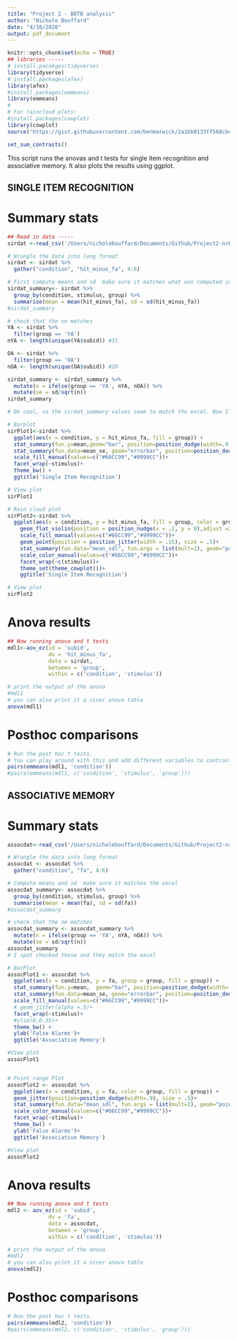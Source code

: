 ```yaml
---
title: "Project 2 - BOTB analysis"
author: "Nichole Bouffard"
date: "4/10/2020"
output: pdf_document
---
```


```r
knitr::opts_chunk$set(echo = TRUE)
## libraries -----
# install.pacakges(tidyverse)
library(tidyverse)
# install.packages(afex)
library(afex)
#install.packages(emmeans)
library(emmeans)
#
# For raincloud plots:
#install.packages(cowplot)
library(cowplot)
source("https://gist.githubusercontent.com/benmarwick/2a1bb0133ff568cbe28d/raw/fb53bd97121f7f9ce947837ef1a4c65a73bffb3f/geom_flat_violin.R")

set_sum_contrasts()
```

This script runs the anovas and t tests for single item recognition and associative memory. It also plots the results using ggplot.

## SINGLE ITEM RECOGNITION

# Summary stats
```r
## Read in data -----
sirdat <-read_csv('/Users/nicholebouffard/Documents/Github/Project2-nrbouffard/SngItmRec.csv') # I'm using read_csv here instead of read.csv. You must have the tidyverse loaded first before you can use read_csv, but it reads your data into a tibble way quicker and more efficient than reading your data into a data.frame using read.csv

# Wrangle the data into long format
sirdat <- sirdat %>% 
  gather("condition", "hit_minus_fa", 4:6)

# First compute means and sd  make sure it matches what was computed in excel
sirdat_summary<- sirdat %>% 
  group_by(condition, stimulus, group) %>% 
  summarise(mean = mean(hit_minus_fa), sd = sd(hit_minus_fa))
#sirdat_summary

# check that the se matches
YA <- sirdat %>% 
  filter(group == 'YA') 
nYA <- length(unique(YA$subid)) #31

OA <- sirdat %>% 
  filter(group == 'OA') 
nOA <- length(unique(OA$subid)) #28

sirdat_summary <- sirdat_summary %>% 
  mutate(n = ifelse(group == 'YA', nYA, nOA)) %>% 
  mutate(se = sd/sqrt(n))
sirdat_summary

# Ok cool, so the sirdat_summary values seem to match the excel. Now I will plot to see if the graphs looks the same

```


```r
# Barplot
sirPlot1<-sirdat %>% 
  ggplot(aes(x = condition, y = hit_minus_fa, fill = group)) +
  stat_summary(fun.y=mean,geom="bar", position=position_dodge(width=.9)) +
  stat_summary(fun.data=mean_se, geom="errorbar", position=position_dodge(width=.9), width=.3)+
  scale_fill_manual(values=c("#66CC99","#9999CC"))+
  facet_wrap(~stimulus)+
  theme_bw() +
  ggtitle('Single Item Recognition')

# View plot
sirPlot1

# Rain cloud plot
sirPlot2<-sirdat %>% 
  ggplot(aes(x = condition, y = hit_minus_fa, fill = group, color = group))+
    geom_flat_violin(position = position_nudge(x = .2, y = 0),adjust =2, alpha = .3)+
    scale_fill_manual(values=c("#66CC99","#9999CC"))+
    geom_point(position = position_jitter(width = .15), size = .5)+
    stat_summary(fun.data="mean_sdl", fun.args = list(mult=1), geom="pointrange") +
    scale_color_manual(values=c("#66CC99","#9999CC"))+
    facet_wrap(~c(stimulus))+
    theme_set(theme_cowplot())+
    ggtitle('Single Item Recognition')

# View plot
sirPlot2

```

# Anova results 
```r
## Now running anova and t tests
mdl1<-aov_ez(id = 'subid',
             dv = 'hit_minus_fa',
             data = sirdat,
             between = 'group',
             within = c('condition', 'stimulus'))

# print the output of the anova
#mdl1
# you can also print it a nicer anova table
anova(mdl1)
```

# Posthoc comparisons
```r
# Run the post hoc t tests.
# You can play around with this and add different variables to contrast by. I included the full code, with all the contrasts, but the output is long so I figured you could play around with these as you need.
pairs(emmeans(mdl1, 'condition'))
#pairs(emmeans(mdl1, c('condition', 'stimulus', 'group')))

```

## ASSOCIATIVE MEMORY

# Summary stats
```r
assocdat<-read_csv('/Users/nicholebouffard/Documents/Github/Project2-nrbouffard/AssocMem.csv') 

# Wrangle the data into long format
assocdat <- assocdat %>% 
  gather("condition", "fa", 4:6)

# Compute means and sd  make sure it matches the excel
assocdat_summary<- assocdat %>% 
  group_by(condition, stimulus, group) %>% 
  summarise(mean = mean(fa), sd = sd(fa))
#assocdat_summary

# check that the se matches
assocdat_summary <- assocdat_summary %>% 
  mutate(n = ifelse(group == 'YA', nYA, nOA)) %>% 
  mutate(se = sd/sqrt(n))
assocdat_summary
# I spot checked these and they match the excel

```

```r

# BarPlot
assocPlot1 <- assocdat %>% 
  ggplot(aes(x = condition, y = fa, group = group, fill = group)) +
  stat_summary(fun.y=mean,  geom="bar", position=position_dodge(width=.9)) +
  stat_summary(fun.data=mean_se, geom="errorbar", position=position_dodge(width=.9), width=.3)+
  scale_fill_manual(values=c("#66CC99","#9999CC"))+
  # geom_jitter(alpha =.5)+
  facet_wrap(~stimulus)+
  #ylim(0,0.35)+
  theme_bw() +
  ylab('False Alarms')+
  ggtitle('Associative Memory')

#View plot
assocPlot1


# Point range Plot
assocPlot2 <- assocdat %>% 
  ggplot(aes(x = condition, y = fa, color = group, fill = group)) +
  geom_jitter(position=position_dodge(width=.9), size = .5)+
  stat_summary(fun.data="mean_sdl", fun.args = list(mult=1), geom="pointrange",position=position_dodge(width=.9)) +
  scale_color_manual(values=c("#66CC99","#9999CC"))+
  facet_wrap(~stimulus)+
  theme_bw() +
  ylab('False Alarms')+
  ggtitle('Associative Memory')

#View plot
assocPlot2

```

# Anova results 
```r

## Now running anova and t tests
mdl2 <- aov_ez(id = 'subid',
             dv = 'fa',
             data = assocdat,
             between = 'group',
             within = c('condition', 'stimulus'))

# print the output of the anova
#mdl2
# you can also print it a nicer anova table
anova(mdl2)
```

# Posthoc comparisons
```r
# Run the post hoc t tests.
pairs(emmeans(mdl2, 'condition'))
#pairs(emmeans(mdl2, c('condition', 'stimulus', 'group')))
```



